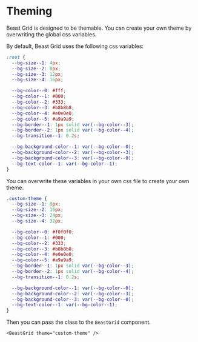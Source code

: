 # Theming

Beast Grid is designed to be themable. You can create your own theme by overwriting the global css variables.

By default, Beast Grid uses the following css variables:

```css
:root {
  --bg-size--1: 4px;
  --bg-size--2: 8px;
  --bg-size--3: 12px;
  --bg-size--4: 16px;

  --bg-color--0: #fff;
  --bg-color--1: #000;
  --bg-color--2: #333;
  --bg-color--3: #b8b8b8;
  --bg-color--4: #e0e0e0;
  --bg-color--5: #a9a9a9;
  --bg-border--1: 1px solid var(--bg-color--3);
  --bg-border--2: 1px solid var(--bg-color--4);
  --bg-transition--1: 0.2s;

  --bg-background-color--1: var(--bg-color--0);
  --bg-background-color--2: var(--bg-color--3);
  --bg-background-color--3: var(--bg-color--0);
  --bg-text-color--1: var(--bg-color--1);
}
```

You can overwrite these variables in your own css file to create your own theme.

```css
.custom-theme {
  --bg-size--1: 8px;
  --bg-size--2: 16px;
  --bg-size--3: 24px;
  --bg-size--4: 32px;

  --bg-color--0: #f0f0f0;
  --bg-color--1: #000;
  --bg-color--2: #333;
  --bg-color--3: #b8b8b8;
  --bg-color--4: #e0e0e0;
  --bg-color--5: #a9a9a9;
  --bg-border--1: 1px solid var(--bg-color--3);
  --bg-border--2: 1px solid var(--bg-color--4);
  --bg-transition--1: 0.2s;

  --bg-background-color--1: var(--bg-color--0);
  --bg-background-color--2: var(--bg-color--3);
  --bg-background-color--3: var(--bg-color--0);
  --bg-text-color--1: var(--bg-color--1);
}
```

Then you can pass the class to the `BeastGrid` component.

```tsx
<BeastGrid theme="custom-theme" />
```
